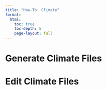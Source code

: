 ---
title: "How-To: Climate"
format: 
  html:
    toc: true
    toc-depth: 5
    page-layout: full
---

# Generate Climate Files

# Edit Climate Files